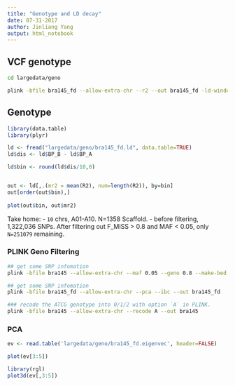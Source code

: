 ```yaml
---
title: "Genotype and LD decay"
date: 07-31-2017
author: Jinliang Yang
output: html_notebook
---
```



## VCF genotype

```bash
cd largedata/geno

plink -bfile bra145_fd --allow-extra-chr --r2 --out bra145_fd -ld-window-r2 0 

```

## Genotype
```r
library(data.table)
library(plyr)

ld <- fread("largedata/geno/bra145_fd.ld", data.table=TRUE)
ld$dis <- ld$BP_B - ld$BP_A

ld$bin <- round(ld$dis/10,0)


out <- ld[,.(mr2 = mean(R2), num=length(R2)), by=bin]
out[order(out$bin),]
    
plot(out$bin, out$mr2)

```

Take home:
- `10` chrs, A01-A10. N=1358 Scaffold.
- before filtering, 1,322,036 SNPs. After filtering out F_MISS > 0.8 and MAF < 0.05, only `N=251079` remaining.


### PLINK Geno Filtering

```bash
## get some SNP infomation
plink -bfile bra145 --allow-extra-chr --maf 0.05 --geno 0.8 --make-bed --out bra145_fd  

## get some SNP infomation
plink -bfile bra145_fd --allow-extra-chr --pca --ibc --out bra145_fd  

### recode the ATCG genotype into 0/1/2 with option `A` in PLINK.
plink -bfile bra145 --allow-extra-chr --recode A --out bra145
```

### PCA

```r
ev <- read.table('largedata/geno/bra145_fd.eigenvec', header=FALSE)

plot(ev[3:5])

library(rgl)
plot3d(ev[,3:5])

```

